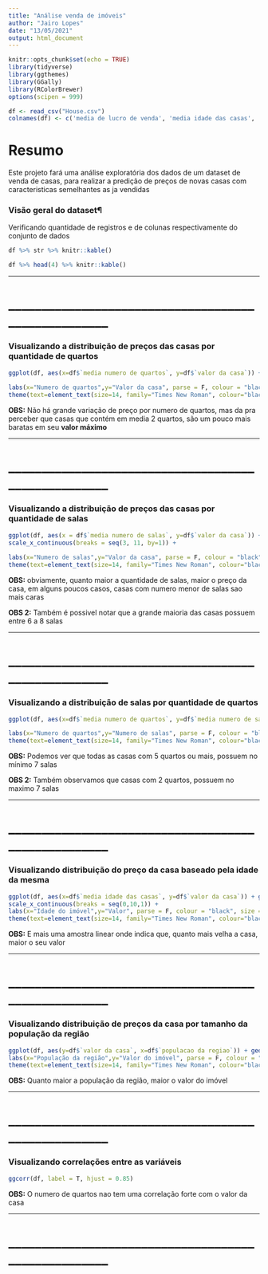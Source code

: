 ```yaml
---
title: "Análise venda de imóveis"
author: "Jairo Lopes"
date: "13/05/2021"
output: html_document
---
```


```r
knitr::opts_chunk$set(echo = TRUE)
library(tidyverse)
library(ggthemes)
library(GGally)
library(RColorBrewer)
options(scipen = 999)

df <- read_csv("House.csv")
colnames(df) <- c('media de lucro de venda', 'media idade das casas', 'media numero de salas','media numero de quartos', 'populacao da regiao', 'valor da casa', 'endereco')
```

# Resumo
Este projeto fará uma análise exploratória dos dados de um dataset de venda de casas, para realizar a predição de preços de novas casas com caracteristicas semelhantes as ja vendidas



### Visão geral do dataset¶
Verificando quantidade de registros e de colunas respectivamente do conjunto de dados

```r
df %>% str %>% knitr::kable()
```

```r
df %>% head(4) %>% knitr::kable()
```


___

# ____________________________________________________


### Visualizando a distribuição de preços das casas por quantidade de quartos


```r


ggplot(df, aes(x=df$`media numero de quartos`, y=df$`valor da casa`)) + geom_point(color="cyan4") + theme_calc() +
  
labs(x="Numero de quartos",y="Valor da casa", parse = F, colour = "black", size = 12,family="Times New Roman") +
theme(text=element_text(size=14, family="Times New Roman", colour="black"), axis.text=element_text(family="Times New Roman", size=14,colour="black"))
```


**OBS:** Não há grande variação de preço por numero de quartos, mas da pra perceber que casas que contém em media 2 quartos, são um pouco mais baratas em seu **valor máximo**


___

# ____________________________________________________



### Visualizando a distribuição de preços das casas por quantidade de salas

```r
ggplot(df, aes(x = df$`media numero de salas`, y=df$`valor da casa`)) + geom_point(color="dodgerblue3") + theme_gdocs() +
scale_x_continuous(breaks = seq(3, 11, by=1)) +
  
labs(x="Numero de salas",y="Valor da casa", parse = F, colour = "black", size = 12,family="Times New Roman") +
theme(text=element_text(size=14, family="Times New Roman", colour="black"), axis.text=element_text(family="Times New Roman", size=14,colour="black"))
```

**OBS:** obviamente, quanto maior a quantidade de salas, maior o preço da casa, em alguns poucos casos, casas com numero menor de salas sao mais caras

**OBS 2:** Também é possivel notar que a grande maioria das casas possuem entre 6 a 8 salas


___

# ____________________________________________________


### Visualizando a distribuição de salas por quantidade de quartos


```r
ggplot(df, aes(x=df$`media numero de quartos`, y=df$`media numero de salas`)) + geom_point(color="hotpink4") + theme_gdocs() +

labs(x="Numero de quartos",y="Numero de salas", parse = F, colour = "black", size = 12,family="Times New Roman") +
theme(text=element_text(size=14, family="Times New Roman", colour="black"), axis.text=element_text(family="Times New Roman", size=14,colour="black"))
```


**OBS:** Podemos ver que todas as casas com 5 quartos ou mais, possuem no mínimo 7 salas

**OBS 2:** Também observamos que casas com 2 quartos, possuem no maximo 7 salas


___

# ____________________________________________________


### Visualizando distribuição do preço da casa baseado pela idade da mesma


```r
ggplot(df, aes(x=df$`media idade das casas`, y=df$`valor da casa`)) + geom_point(color="magenta4") + theme_gdocs() +
scale_x_continuous(breaks = seq(0,10,1)) +
labs(x="Idade do imóvel",y="Valor", parse = F, colour = "black", size = 12,family="Times New Roman") +
theme(text=element_text(size=14, family="Times New Roman", colour="black"), axis.text=element_text(family="Times New Roman", size=14,colour="black"))
```


**OBS:** E mais uma amostra linear onde indica que, quanto mais velha a casa, maior o seu valor


___

# ____________________________________________________


### Visualizando distribuição de preços da casa por tamanho da população da região

```r
ggplot(df, aes(y=df$`valor da casa`, x=df$`populacao da regiao`)) + geom_point(color="dodgerblue3") + theme_gdocs() +
labs(x="População da região",y="Valor do imóvel", parse = F, colour = "black", size = 12,family="Times New Roman") +
theme(text=element_text(size=14, family="Times New Roman", colour="black"), axis.text=element_text(family="Times New Roman", size=14,colour="black"))
```


**OBS:** Quanto maior a população da região, maior o valor do imóvel



___

# ____________________________________________________


### Visualizando correlações entre as variáveis


```r
ggcorr(df, label = T, hjust = 0.85)
```

**OBS:** O numero de quartos nao tem uma correlação forte com o valor da casa


___

# ____________________________________________________

